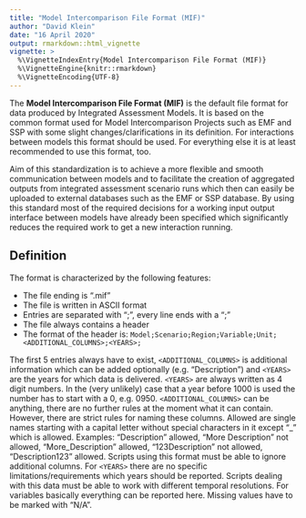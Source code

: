 ```yaml
---
title: "Model Intercomparison File Format (MIF)"
author: "David Klein"
date: "16 April 2020"
output: rmarkdown::html_vignette
vignette: >
  %\VignetteIndexEntry{Model Intercomparison File Format (MIF)}
  %\VignetteEngine{knitr::rmarkdown}
  %\VignetteEncoding{UTF-8}
---
```


The **Model Intercomparison File Format (MIF)** is the default file
format for data produced by Integrated Assessment Models. It is based on the
common format used for Model Intercomparison Projects such as EMF and SSP
with some slight changes/clarifications in its definition. For interactions
between models this format should be used. For everything else it is at least
recommended to use this format, too.

Aim of this standardization is to achieve a more flexible and smooth
communication between models and to facilitate the creation of aggregated
outputs from integrated assessment scenario runs which then can easily be
uploaded to external databases such as the EMF or SSP database. By using this
standard most of the required decisions for a working input output interface
between models have already been specified which significantly reduces the
required work to get a new interaction running.

## Definition

The format is characterized by the following features:
  
* The file ending is ".mif"
* The file is written in ASCII format
* Entries are separated with ";", every line ends with a ";"
* The file always contains a header
* The format of the header is: `Model;Scenario;Region;Variable;Unit;<ADDITIONAL_COLUMNS>;<YEARS>;`

 
The first 5 entries always have to exist, `<ADDITIONAL_COLUMNS>` is additional
information which can be added optionally (e.g. "Description") and `<YEARS>`
are the years for which data is delivered. `<YEARS>` are always written as 4
digit numbers. In the (very unlikely) case that a year before 1000 is used
the number has to start with a 0, e.g. 0950. `<ADDITIONAL_COLUMNS>` can be
anything, there are no further rules at the moment what it can contain.
However, there are strict rules for naming these columns. Allowed are single
names starting with a capital letter without special characters in it except
"_" which is allowed. Examples: "Description" allowed, "More Description" not
allowed, "More_Description" allowed, "123Description" not allowed,
"Description123" allowed. Scripts using this format must be able to ignore
additional columns. For `<YEARS>` there are no specific limitations/requirements
which years should be reported. Scripts dealing with this data must be able
to work with different temporal resolutions. For variables basically
everything can be reported here. Missing values have to be marked with "N/A".
